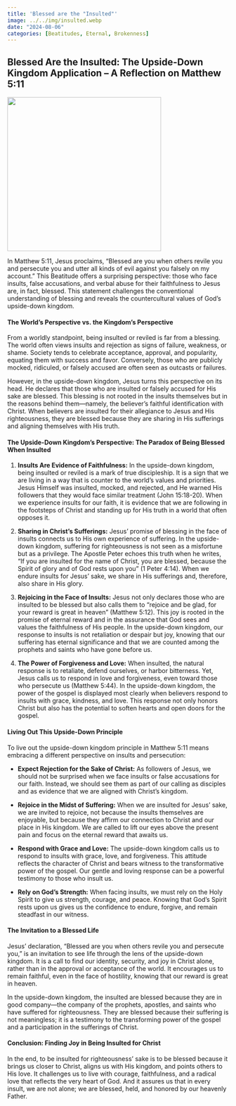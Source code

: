 ```yaml
---
title: 'Blessed are the "Insulted"'
image: ../../img/insulted.webp
date: "2024-08-06"
categories: [Beatitudes, Eternal, Brokenness]
---
```


## Blessed Are the Insulted: The Upside-Down Kingdom Application – A Reflection on Matthew 5:11

![](../../img/insulted.webp){fig-align="center" width="350"}

In Matthew 5:11, Jesus proclaims, "Blessed are you when others revile you and persecute you and utter all kinds of evil against you falsely on my account." This Beatitude offers a surprising perspective: those who face insults, false accusations, and verbal abuse for their faithfulness to Jesus are, in fact, blessed. This statement challenges the conventional understanding of blessing and reveals the countercultural values of God's upside-down kingdom.

#### The World’s Perspective vs. the Kingdom’s Perspective

From a worldly standpoint, being insulted or reviled is far from a blessing. The world often views insults and rejection as signs of failure, weakness, or shame. Society tends to celebrate acceptance, approval, and popularity, equating them with success and favor. Conversely, those who are publicly mocked, ridiculed, or falsely accused are often seen as outcasts or failures.

However, in the upside-down kingdom, Jesus turns this perspective on its head. He declares that those who are insulted or falsely accused for His sake are blessed. This blessing is not rooted in the insults themselves but in the reasons behind them—namely, the believer's faithful identification with Christ. When believers are insulted for their allegiance to Jesus and His righteousness, they are blessed because they are sharing in His sufferings and aligning themselves with His truth.

#### The Upside-Down Kingdom’s Perspective: The Paradox of Being Blessed When Insulted

1.  **Insults Are Evidence of Faithfulness:** In the upside-down kingdom, being insulted or reviled is a mark of true discipleship. It is a sign that we are living in a way that is counter to the world’s values and priorities. Jesus Himself was insulted, mocked, and rejected, and He warned His followers that they would face similar treatment (John 15:18-20). When we experience insults for our faith, it is evidence that we are following in the footsteps of Christ and standing up for His truth in a world that often opposes it.

2.  **Sharing in Christ’s Sufferings:** Jesus' promise of blessing in the face of insults connects us to His own experience of suffering. In the upside-down kingdom, suffering for righteousness is not seen as a misfortune but as a privilege. The Apostle Peter echoes this truth when he writes, "If you are insulted for the name of Christ, you are blessed, because the Spirit of glory and of God rests upon you" (1 Peter 4:14). When we endure insults for Jesus' sake, we share in His sufferings and, therefore, also share in His glory.

3.  **Rejoicing in the Face of Insults:** Jesus not only declares those who are insulted to be blessed but also calls them to "rejoice and be glad, for your reward is great in heaven" (Matthew 5:12). This joy is rooted in the promise of eternal reward and in the assurance that God sees and values the faithfulness of His people. In the upside-down kingdom, our response to insults is not retaliation or despair but joy, knowing that our suffering has eternal significance and that we are counted among the prophets and saints who have gone before us.

4.  **The Power of Forgiveness and Love:** When insulted, the natural response is to retaliate, defend ourselves, or harbor bitterness. Yet, Jesus calls us to respond in love and forgiveness, even toward those who persecute us (Matthew 5:44). In the upside-down kingdom, the power of the gospel is displayed most clearly when believers respond to insults with grace, kindness, and love. This response not only honors Christ but also has the potential to soften hearts and open doors for the gospel.

#### Living Out This Upside-Down Principle

To live out the upside-down kingdom principle in Matthew 5:11 means embracing a different perspective on insults and persecution:

-   **Expect Rejection for the Sake of Christ:** As followers of Jesus, we should not be surprised when we face insults or false accusations for our faith. Instead, we should see them as part of our calling as disciples and as evidence that we are aligned with Christ’s kingdom.

-   **Rejoice in the Midst of Suffering:** When we are insulted for Jesus' sake, we are invited to rejoice, not because the insults themselves are enjoyable, but because they affirm our connection to Christ and our place in His kingdom. We are called to lift our eyes above the present pain and focus on the eternal reward that awaits us.

-   **Respond with Grace and Love:** The upside-down kingdom calls us to respond to insults with grace, love, and forgiveness. This attitude reflects the character of Christ and bears witness to the transformative power of the gospel. Our gentle and loving response can be a powerful testimony to those who insult us.

-   **Rely on God’s Strength:** When facing insults, we must rely on the Holy Spirit to give us strength, courage, and peace. Knowing that God’s Spirit rests upon us gives us the confidence to endure, forgive, and remain steadfast in our witness.

#### The Invitation to a Blessed Life

Jesus’ declaration, “Blessed are you when others revile you and persecute you,” is an invitation to see life through the lens of the upside-down kingdom. It is a call to find our identity, security, and joy in Christ alone, rather than in the approval or acceptance of the world. It encourages us to remain faithful, even in the face of hostility, knowing that our reward is great in heaven.

In the upside-down kingdom, the insulted are blessed because they are in good company—the company of the prophets, apostles, and saints who have suffered for righteousness. They are blessed because their suffering is not meaningless; it is a testimony to the transforming power of the gospel and a participation in the sufferings of Christ.

#### Conclusion: Finding Joy in Being Insulted for Christ

In the end, to be insulted for righteousness' sake is to be blessed because it brings us closer to Christ, aligns us with His kingdom, and points others to His love. It challenges us to live with courage, faithfulness, and a radical love that reflects the very heart of God. And it assures us that in every insult, we are not alone; we are blessed, held, and honored by our heavenly Father.
